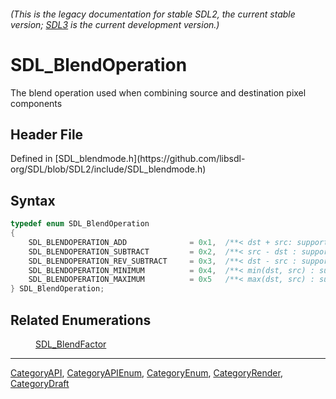 ====== (This is the legacy documentation for stable SDL2, the current stable version; [https://wiki.libsdl.org/SDL3/ SDL3] is the current development version.) ======
= SDL_BlendOperation =

The blend operation used when combining source and destination pixel components

== Header File ==

Defined in [SDL_blendmode.h](https://github.com/libsdl-org/SDL/blob/SDL2/include/SDL_blendmode.h)

== Syntax ==

<syntaxhighlight lang='c'>
typedef enum SDL_BlendOperation
{
    SDL_BLENDOPERATION_ADD              = 0x1,  /**< dst + src: supported by all renderers */
    SDL_BLENDOPERATION_SUBTRACT         = 0x2,  /**< src - dst : supported by D3D9, D3D11, OpenGL, OpenGLES */
    SDL_BLENDOPERATION_REV_SUBTRACT     = 0x3,  /**< dst - src : supported by D3D9, D3D11, OpenGL, OpenGLES */
    SDL_BLENDOPERATION_MINIMUM          = 0x4,  /**< min(dst, src) : supported by D3D9, D3D11 */
    SDL_BLENDOPERATION_MAXIMUM          = 0x5   /**< max(dst, src) : supported by D3D9, D3D11 */
} SDL_BlendOperation;</syntaxhighlight>

== Related Enumerations ==

:[[SDL_BlendFactor]]

----
[[CategoryAPI]], [[CategoryAPIEnum]], [[CategoryEnum]], [[CategoryRender]], [[CategoryDraft]]

<!-- #Actually from the SDL_blendmode.h header which does not have it's own category in this wiki. -->


